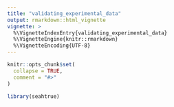 ```yaml
---
title: "validating_experimental_data"
output: rmarkdown::html_vignette
vignette: >
  %\VignetteIndexEntry{validating_experimental_data}
  %\VignetteEngine{knitr::rmarkdown}
  %\VignetteEncoding{UTF-8}
---
```


```r
knitr::opts_chunk$set(
  collapse = TRUE,
  comment = "#>"
)
```

```r
library(seahtrue)
```

